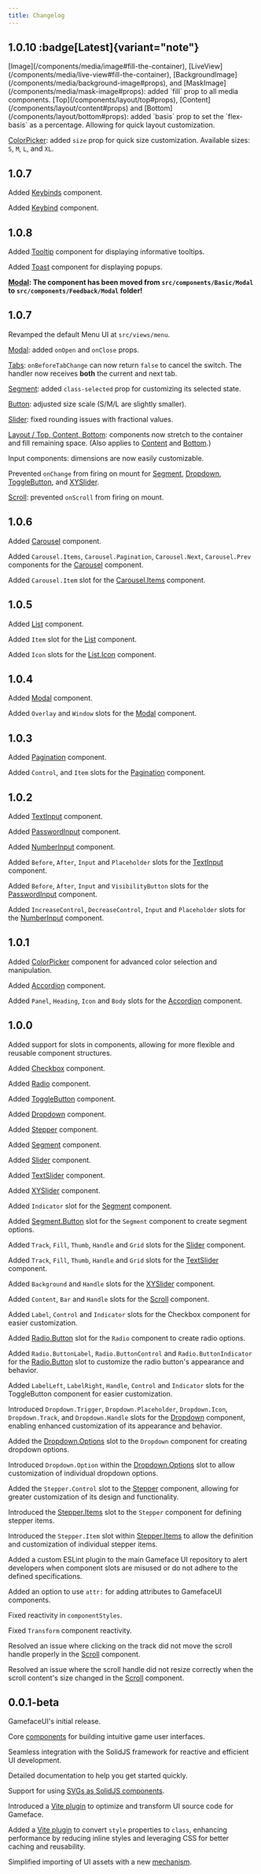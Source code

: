 ---
title: Changelog
---


## 1.0.10 :badge[Latest]{variant="note"}

<Badge text="Feature" variant="success" size="small" /> 
[Image](/components/media/image#fill-the-container), [LiveView](/components/media/live-view#fill-the-container), 
[BackgroundImage](/components/media/background-image#props), and 
[MaskImage](/components/media/mask-image#props): added `fill` prop to all media components.

<Badge text="Feature" variant="success" size="small" /> 
[Top](/components/layout/top#props), 
[Content](/components/layout/content#props) and 
[Bottom](/components/layout/bottom#props): added `basis` prop to set the `flex-basis` as a percentage. Allowing for quick layout customization.

<Badge text="Feature" variant="success" size="small" /> [ColorPicker](/components/complex/color-picker#props): added `size` prop for quick size customization. 
Available sizes: `S`, `M`, `L`, and `XL`.

## 1.0.7

<Badge text="New" variant="tip" size="small" /> Added [Keybinds](/components/basic/keybinds) component.

<Badge text="New" variant="tip" size="small" /> Added [Keybind](/components/basic/keybinds#keybind) component.

## 1.0.8

<Badge text="New" variant="tip" size="small" /> Added [Tooltip](/components/feedback/tooltip) component for displaying informative tooltips.

<Badge text="New" variant="tip" size="small" /> Added [Toast](/components/feedback/toast) component for displaying popups.

<Badge text="Change" variant="note" size="small" /> **[Modal](/components/feedback/modal): The component has been moved from `src/components/Basic/Modal` to `src/components/Feedback/Modal` folder!**

## 1.0.7 
<Badge text="New" variant="tip" size="small" /> Revamped the default Menu UI at `src/views/menu`.

<Badge text="Feature" variant="success" size="small" /> [Modal](/components/feedback/modal): added `onOpen` and `onClose` props.

<Badge text="Feature" variant="success" size="small" /> [Tabs](/components/layout/tabs): `onBeforeTabChange` can now return `false` to cancel the switch. The handler now receives **both** the current and next tab.

<Badge text="Feature" variant="success" size="small" /> [Segment](/components/basic/segment#props): added `class-selected` prop for customizing its selected state.

<Badge text="Change" variant="note" size="small" /> [Button](/components/basic/button#props): adjusted size scale (S/M/L are slightly smaller).

<Badge text="Bug" variant="danger" size="small" /> [Slider](/components/basic/slider): fixed rounding issues with fractional values.

<Badge text="Bug" variant="danger" size="small" /> [Layout / Top, Content, Bottom](/components/layout/top): components now stretch to the container and fill remaining space. 
(Also applies to [Content](/components/layout/content) and [Bottom](/components/layout/bottom).)

<Badge text="Bug" variant="danger" size="small" /> Input components: dimensions are now easily customizable.

<Badge text="Bug" variant="danger" size="small" /> Prevented `onChange` from firing on mount for [Segment](/components/basic/segment), [Dropdown](/components/basic/dropdown), [ToggleButton](/components/basic/toggle-button), and [XYSlider](/components/basic/xy-slider).

<Badge text="Bug" variant="danger" size="small" /> [Scroll](/components/layout/scroll): prevented `onScroll` from firing on mount.

## 1.0.6

<Badge text="New" variant="tip" size="small" /> Added [Carousel](/components/complex/carousel) component.

<Badge text="Feature" variant="success" size="small" /> Added `Carousel.Items`, `Carousel.Pagination`, `Carousel.Next`, `Carousel.Prev` components for the [Carousel](/components/complex/carousel#slotscomponents) component.

<Badge text="Feature" variant="success" size="small" /> Added `Carousel.Item` slot for the [Carousel.Items](/components/complex/carousel#carouselitems) component.

## 1.0.5

<Badge text="New" variant="tip" size="small" /> Added [List](/components/layout/list) component.

<Badge text="Feature" variant="success" size="small" /> Added `Item` slot for the [List](/components/layout/list#slots) component.

<Badge text="Feature" variant="success" size="small" /> Added `Icon` slots for the [List.Icon](/components/layout/list/#listicon) component.

## 1.0.4

<Badge text="New" variant="tip" size="small" /> Added [Modal](/components/feedback/modal) component.

<Badge text="Feature" variant="success" size="small" /> Added `Overlay` and `Window` slots for the [Modal](/components/feedback/modal#slots) component.

## 1.0.3

<Badge text="New" variant="tip" size="small" /> Added [Pagination](/components/basic/pagination) component.

<Badge text="Feature" variant="success" size="small" /> Added `Control`, and `Item` slots for the [Pagination](/components/basic/pagination#slots) component.

## 1.0.2

<Badge text="New" variant="tip" size="small" /> Added [TextInput](/components/basic/text-input) component.

<Badge text="New" variant="tip" size="small" /> Added [PasswordInput](/components/basic/password-input) component.

<Badge text="New" variant="tip" size="small" /> Added [NumberInput](/components/basic/number-input) component.

<Badge text="Feature" variant="success" size="small" /> Added `Before`, `After`, `Input` and `Placeholder` slots for the [TextInput](/components/basic/text-input#slots) component.

<Badge text="Feature" variant="success" size="small" /> Added `Before`, `After`, `Input` and `VisibilityButton` slots for the [PasswordInput](/components/basic/password-input#slots) component.

<Badge text="Feature" variant="success" size="small" /> Added `IncreaseControl`, `DecreaseControl`, `Input` and `Placeholder` slots for the [NumberInput](/components/basic/number-input#slots) component.

## 1.0.1

<Badge text="New" variant="tip" size="small" /> Added [ColorPicker](/components/complex/color-picker) component for advanced color selection and manipulation.

<Badge text="New" variant="tip" size="small" /> Added [Accordion](/components/basic/accordion) component.

<Badge text="Feature" variant="success" size="small" /> Added `Panel`, `Heading`, `Icon` and `Body` slots for the [Accordion](/components/basic/accordion/#slots) component.

## 1.0.0

<Badge text="New" variant="tip" size="small" /> Added support for slots in components, allowing for more flexible and reusable component structures.

<Badge text="New" variant="tip" size="small" /> Added [Checkbox](/components/basic/checkbox) component.

<Badge text="New" variant="tip" size="small" /> Added [Radio](/components/basic/radio) component.

<Badge text="New" variant="tip" size="small" /> Added [ToggleButton](/components/basic/toggle-button) component.

<Badge text="New" variant="tip" size="small" /> Added [Dropdown](/components/basic/dropdown) component.

<Badge text="New" variant="tip" size="small" /> Added [Stepper](/components/basic/stepper) component.

<Badge text="New" variant="tip" size="small" /> Added [Segment](/components/basic/segment) component.

<Badge text="New" variant="tip" size="small" /> Added [Slider](/components/basic/slider) component.

<Badge text="New" variant="tip" size="small" /> Added [TextSlider](/components/basic/text-slider) component.

<Badge text="New" variant="tip" size="small" /> Added [XYSlider](/components/basic/xy-slider) component.

<Badge text="Feature" variant="success" size="small" /> Added `Indicator` slot for the [Segment](/components/basic/segment/#slots) component.

<Badge text="Feature" variant="success" size="small" /> Added [Segment.Button](/components/basic/segment-button) slot for the `Segment` component to create segment options.

<Badge text="Feature" variant="success" size="small" /> Added `Track`, `Fill`, `Thumb`, `Handle` and `Grid` slots for the [Slider](/components/basic/slider/#slots) component.

<Badge text="Feature" variant="success" size="small" /> Added `Track`, `Fill`, `Thumb`, `Handle` and `Grid` slots for the [TextSlider](/components/basic/text-slider/#slots) component.

<Badge text="Feature" variant="success" size="small" /> Added `Background` and `Handle` slots for the [XYSlider](/components/basic/xy-slider/#slots) component.

<Badge text="Feature" variant="success" size="small" /> Added `Content`, `Bar` and `Handle` slots for the [Scroll](/components/layout/scroll/#slots) component.

<Badge text="Feature" variant="success" size="small" /> Added `Label`, `Control` and `Indicator` slots for the Checkbox component for easier customization.

<Badge text="Feature" variant="success" size="small" /> Added [Radio.Button](/components/basic/radio-button) slot for the `Radio` component to create radio options.

<Badge text="Feature" variant="success" size="small" /> Added `Radio.ButtonLabel`, `Radio.ButtonControl` and `Radio.ButtonIndicator` for the [Radio.Button](/components/basic/radio-button#slots) slot to customize the radio button's appearance and behavior.

<Badge text="Feature" variant="success" size="small" /> Added `LabelLeft`, `LabelRight`, `Handle`, `Control` and `Indicator` slots for the ToggleButton component for easier customization.

<Badge text="Feature" variant="success" size="small" /> Introduced `Dropdown.Trigger`, `Dropdown.Placeholder`, `Dropdown.Icon`, `Dropdown.Track`, and `Dropdown.Handle` slots for the [Dropdown](/components/basic/dropdown#slots) component, enabling enhanced customization of its appearance and behavior.

<Badge text="Feature" variant="success" size="small" /> Added the [Dropdown.Options](/components/basic/dropdown-options) slot to the `Dropdown` component for creating dropdown options.

<Badge text="Feature" variant="success" size="small" /> Introduced `Dropdown.Option` within the [Dropdown.Options](/components/basic/dropdown-options#slots) slot to allow customization of individual dropdown options.

<Badge text="Feature" variant="success" size="small" /> Added the `Stepper.Control` slot to the [Stepper](/components/basic/stepper#slots) component, allowing for greater customization of its design and functionality.

<Badge text="Feature" variant="success" size="small" /> Introduced the [Stepper.Items](/components/basic/stepper-items) slot to the `Stepper` component for defining stepper items.

<Badge text="Feature" variant="success" size="small" /> Introduced the `Stepper.Item` slot within [Stepper.Items](/components/basic/stepper-items#slots) to allow the definition and customization of individual stepper items.

<Badge text="Feature" variant="success" size="small" /> Added a custom ESLint plugin to the main Gameface UI repository to alert developers when component slots are misused or do not adhere to the defined specifications.

<Badge text="Feature" variant="success" size="small" /> Added an option to use `attr:` for adding attributes to GamefaceUI components.

<Badge text="Fix" variant="danger" size="small" /> Fixed reactivity in `componentStyles`.

<Badge text="Fix" variant="danger" size="small" /> Fixed `Transform` component reactivity.

<Badge text="Fix" variant="danger" size="small" /> Resolved an issue where clicking on the track did not move the scroll handle properly in the [Scroll](/components/layout/scroll) component.

<Badge text="Fix" variant="danger" size="small" /> Resolved an issue where the scroll handle did not resize correctly when the scroll content's size changed in the [Scroll](/components/layout/scroll) component.

## 0.0.1-beta

<Badge text="New" variant="tip" size="small" /> GamefaceUI's initial release.

<Badge text="New" variant="tip" size="small" /> Core [components](/components) for building intuitive game user interfaces.

<Badge text="New" variant="tip" size="small" /> Seamless integration with the SolidJS framework for reactive and efficient UI development.

<Badge text="New" variant="tip" size="small" /> Detailed documentation to help you get started quickly.

<Badge text="Feature" variant="success" size="small" /> Support for using [SVGs as SolidJS components](/concepts/svg).

<Badge text="Feature" variant="success" size="small" /> Introduced a [Vite plugin](/concepts/plugins#vite-gameface-plugin) to optimize and transform UI source code for Gameface.

<Badge text="Feature" variant="success" size="small" /> Added a [Vite plugin](/concepts/plugins#vite-solid-style-to-css-plugin) to convert `style` properties to `class`, enhancing performance by reducing inline styles and leveraging CSS for better caching and reusability.

<Badge text="Feature" variant="success" size="small" /> Simplified importing of UI assets with a new [mechanism](/concepts/assets).
